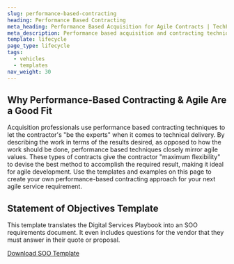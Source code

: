 ```yaml
---
slug: performance-based-contracting
heading: Performance Based Contracting
meta_heading: Performance Based Acquisition for Agile Contracts | TechFAR Hub
meta_description: Performance based acquisition and contracting techniques are a great fit for agile software development because they allow the experts to be the experts in delivery!
template: lifecycle
page_type: lifecycle
tags:
  - vehicles
  - templates
nav_weight: 30
---
```

## Why Performance-Based Contracting & Agile Are a Good Fit

Acquisition professionals use performance based contracting techniques to let the contractor's "be the experts" when it comes to technical delivery. By describing the work in terms of the results desired, as opposed to how the work should be done, performance based techniques closely mirror agile values. These types of contracts give the contractor "maximum flexibility" to devise the best method to accomplish the required result, making it ideal for agile development. Use the templates and examples on this page to create your own performance-based contracting approach for your next agile service requirement.

## Statement of Objectives Template

This template translates the Digital Services Playbook into an SOO requirements document. It even includes questions for the vendor that they must answer in their quote or proposal.

[Download SOO Template](/assets/files/DigitalServiceSOO.docx)
